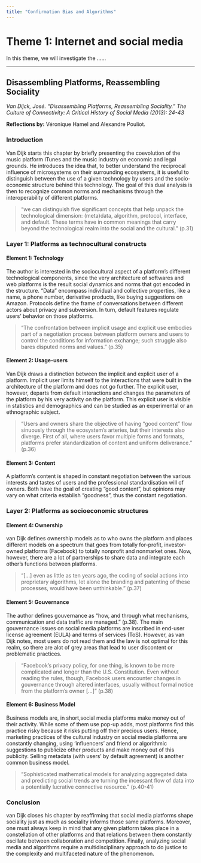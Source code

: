 ```yaml
---
title: "Confirmation Bias and Algorithms"
---
```


# Theme 1: Internet and social media

In this theme, we will investigate the ......

***

## Disassembling Platforms, Reassembling Sociality

*Van Dijck, José. "Disassembling Platforms, Reassembling Sociality." _The Culture of Connectivity: A Critical History of Social Media_ (2013): 24-43*

**Reflections by:** Véronique Hamel and Alexandre Pouliot. 

### Introduction
Van Dijk starts this chapter by briefly presenting the coevolution of the music platform ITunes and the music industry on economic and legal grounds. He introduces the idea that, to better understand the reciprocal influence of microsystems on their surrounding ecosystems, it is useful to distinguish between the use of a given technology by users and the socio-economic structure behind this technology. The goal of this dual analysis is then to recognize common norms and mechanisms through the interoperability of different platforms.

>“we can distinguish five significant concepts that help unpack the technological dimension: (meta)data, algorithm, protocol, interface, and default. These terms have in common meanings that carry beyond the technological realm into the social and the cultural.” (p.31)

### Layer 1: Platforms as technocultural constructs
#### Element 1: Technology
The author is interested in the sociocultural aspect of a platform’s different technological components, since the very architecture of softwares and web platforms is the result social dynamics and norms that got encoded in the structure. “Data” encompass individual and collective properties, like a name, a phone number, derivative products, like buying suggestions on Amazon. Protocols define the frame of conversations between different actors about privacy and subversion. In turn, default features regulate users’ behavior on those platforms.

> “The confrontation between implicit usage and explicit use embodies part of a negotiation process between platform owners and users to control the conditions for information exchange; such struggle also bares disputed norms and values.” (p.35)

#### Element 2: Usage-users
Van Dijk draws a distinction between the implicit and explicit user of a platform. Implicit user limits himself to the interactions that were built in the architecture of the platform and does not go further. The explicit user, however, departs from default interactions and changes the parameters of the platform by his very activity on the platform. This explicit user is visible in statistics and demographics and can be studied as an experimental or an ethnographic subject.

> “Users and owners share the objective of having “good content” flow sinuously through the ecosystem’s arteries, but their interests also diverge. First of all, where users favor multiple forms and formats, platforms prefer standardization of content and uniform deliverance.” (p.36)

#### Element 3: Content
A platform’s content is shaped in constant negotiation between the various interests and tastes of users and the professional standardisation will of owners. Both have the goal of creating “good content”, but opinions may vary on what criteria establish “goodness”, thus the constant negotiation.

### Layer 2: Platforms as socioeconomic structures

#### Element 4: Ownership
van Dijk defines ownership models as to who owns the platform and places different models on a spectrum that goes from totally for-profit, investor-owned platforms (Facebook) to totally nonprofit and nonmarket ones. Now, however, there are a lot of partnerships to share data and integrate each other’s functions between platforms.

> “[...] even as little as ten years ago, the coding of social actions into proprietary algorithms, let alone the branding and patenting of these processes, would have been unthinkable.” (p.37)

#### Element 5: Gouvernance
The author defines gouvernance as “how, and through what mechanisms, communication and data traffic are managed.” (p.38). The main gouvernance issues on social media platforms are inscribed in end-user license agreement (EULA) and terms of services (ToS). However, as van Dijk notes, most users do not read them and the law is not optimal for this realm, so there are alot of grey areas that lead to user discontent or problematic practices.

> “Facebook’s privacy policy, for one thing, is known to be more complicated and longer than the U.S. Constitution. Even without reading the rules, though, Facebook users encounter changes in gouvernance through altered interfaces, usually without formal notice from the platform’s owner [...]” (p.38)

#### Element 6: Business Model
Business models are, in short,social media platforms make money out of their activity. While some of them use pop-up adds, most platforms find this practice risky because it risks putting off their precious users. Hence, marketing practices of the cultural industry on social media platforms are constantly changing, using ‘influencers’ and friend or algorithmic suggestions to publicize other products and make money out of this publicity. Selling metadata (with users’ by default agreement) is another common business model.

> “Sophisticated mathematical models for analyzing aggregated data and predicting social trends are turning the incessant flow of data into a potentially lucrative connective resource.” (p.40-41)

### Conclusion
van Dijk closes his chapter by reaffirming that social media platforms shape sociality just as much as sociality informs those same platforms. Moreover, one must always keep in mind that any given platform takes place in a constellation of other platforms and that relations between them constantly oscillate between collaboration and competition. Finally, analyzing social media and algorithms require a multidisciplinary approach to do justice to the complexity and multifaceted nature of the phenomenon.

